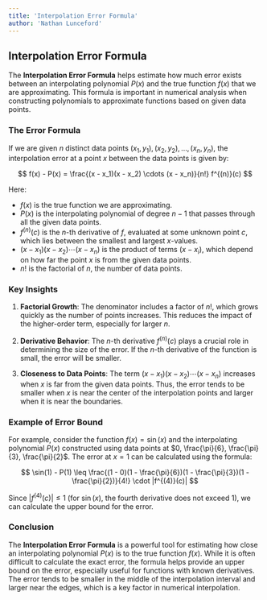```yaml
---
title: 'Interpolation Error Formula'
author: 'Nathan Lunceford'
---
```


## Interpolation Error Formula

The **Interpolation Error Formula** helps estimate how much error exists between an interpolating polynomial $P(x)$ and the true function $f(x)$ that we are approximating. This formula is important in numerical analysis when constructing polynomials to approximate functions based on given data points.

### The Error Formula

If we are given $n$ distinct data points $(x_1, y_1), (x_2, y_2), \dots, (x_n, y_n)$, the interpolation error at a point $x$ between the data points is given by:

$$
f(x) - P(x) = \frac{(x - x_1)(x - x_2) \cdots (x - x_n)}{n!} f^{(n)}(c)
$$

Here:

- $f(x)$ is the true function we are approximating.
- $P(x)$ is the interpolating polynomial of degree $n - 1$ that passes through all the given data points.
- $f^{(n)}(c)$ is the $n$-th derivative of $f$, evaluated at some unknown point $c$, which lies between the smallest and largest $x$-values.
- $(x - x_1)(x - x_2) \cdots (x - x_n)$ is the product of terms $(x - x_i)$, which depend on how far the point $x$ is from the given data points.
- $n!$ is the factorial of $n$, the number of data points.

### Key Insights

1. **Factorial Growth**: The denominator includes a factor of $n!$, which grows quickly as the number of points increases. This reduces the impact of the higher-order term, especially for larger $n$.

2. **Derivative Behavior**: The $n$-th derivative $f^{(n)}(c)$ plays a crucial role in determining the size of the error. If the $n$-th derivative of the function is small, the error will be smaller.

3. **Closeness to Data Points**: The term $(x - x_1)(x - x_2) \cdots (x - x_n)$ increases when $x$ is far from the given data points. Thus, the error tends to be smaller when $x$ is near the center of the interpolation points and larger when it is near the boundaries.

### Example of Error Bound

For example, consider the function $f(x) = \sin(x)$ and the interpolating polynomial $P(x)$ constructed using data points at $0, \frac{\pi}{6}, \frac{\pi}{3}, \frac{\pi}{2}$. The error at $x = 1$ can be calculated using the formula:

$$
\sin(1) - P(1) \leq \frac{(1 - 0)(1 - \frac{\pi}{6})(1 - \frac{\pi}{3})(1 - \frac{\pi}{2})}{4!} \cdot |f^{(4)}(c)|
$$

Since $|f^{(4)}(c)| \leq 1$ (for $\sin(x)$, the fourth derivative does not exceed 1), we can calculate the upper bound for the error.

### Conclusion

The **Interpolation Error Formula** is a powerful tool for estimating how close an interpolating polynomial $P(x)$ is to the true function $f(x)$. While it is often difficult to calculate the exact error, the formula helps provide an upper bound on the error, especially useful for functions with known derivatives. The error tends to be smaller in the middle of the interpolation interval and larger near the edges, which is a key factor in numerical interpolation.

